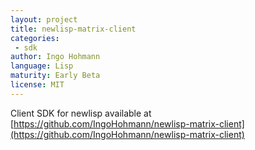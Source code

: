 ```yaml
---
layout: project
title: newlisp-matrix-client
categories: 
 - sdk
author: Ingo Hohmann
language: Lisp
maturity: Early Beta
license: MIT
---
```


Client SDK for newlisp available at [https://github.com/IngoHohmann/newlisp-matrix-client](https://github.com/IngoHohmann/newlisp-matrix-client)
